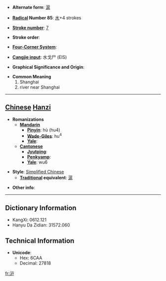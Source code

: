 * '''Alternate form''': [[滬]]

* '''[[Wiktionary:Chinese radical index| Radical]] Number 85''': [[Wiktionary:Chinese radical index 水|水]]+4 strokes

* '''[[Wiktionary:Chinese total strokes index|Stroke number]]''': [[Wiktionary:Chinese total strokes index 7|7]]

* '''Stroke order''': 

* '''[[Wiktionary:Chinese four corner index|Four-Corner System]]''': 

* '''[[Wiktionary:Chinese Cangjie index|Cangjie input]]''': 水戈尸 (EIS)

* '''Graphical Significance and Origin''': 

* '''Common Meaning'''
*#Shanghai
*# river near Shanghai


----

== [[Chinese]] [[Hanzi]] ==

* '''Romanizations'''
** '''[[Mandarin]]'''
*** '''[[Pinyin]]''': hù (hu4)
*** '''[[Wade-Giles]]''': hu<sup>4</sup>
*** '''[[Yale]]''': 
** '''[[Cantonese]]'''
*** '''[[Jyutping]]''':
*** '''[[Penkyamp]]''': 
*** '''[[Yale]]''': wu6

* '''Style''': [[Simplified Chinese]] 
** '''[[Traditional Chinese|Traditional]] equivalent''': [[滬]]

* '''Other info''': 

----

== Dictionary Information ==

* KangXi: 0612.121
* Hanyu Da Zidian: 31572.060

== Technical Information ==

* '''Unicode''':
** Hex: 6CAA
** Decimal: 27818

[[fr:沪]]